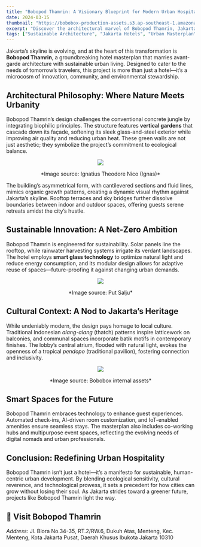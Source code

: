 ```yaml
---
title: "Bobopod Thamrin: A Visionary Blueprint for Modern Urban Hospitality"
date: 2024-03-15
thumbnail: "https://bobobox-production-assets.s3.ap-southeast-1.amazonaws.com/assets/hotels/bobopod-thamrin-jakarta/main-pictures/phpGECcDP"
excerpt: "Discover the architectural marvel of Bobopod Thamrin, Jakarta’s cutting-edge city hotel masterplan that redefines urban hospitality."
tags: ["Sustainable Architecture", "Jakarta Hotels", "Urban Masterplan"]
---
```


Jakarta’s skyline is evolving, and at the heart of this transformation is **Bobopod Thamrin**, a groundbreaking hotel masterplan that marries avant-garde architecture with sustainable urban living. Designed to cater to the needs of tomorrow’s travelers, this project is more than just a hotel—it’s a microcosm of innovation, community, and environmental stewardship.  

## Architectural Philosophy: Where Nature Meets Urbanity  
Bobopod Thamrin’s design challenges the conventional concrete jungle by integrating biophilic principles. The structure features **vertical gardens** that cascade down its façade, softening its sleek glass-and-steel exterior while improving air quality and reducing urban heat. These green walls are not just aesthetic; they symbolize the project’s commitment to ecological balance.  

<p align="center">
  <img src="https://lh3.googleusercontent.com/p/AF1QipMtstOfjvkK_ifbjR1wdZGZy7ksZgLa2hHCRxSz=s680-w680-h510" />
</p>
<p align="center">*Image source: Ignatius Theodore Nico (Ignas)*</p>

The building’s asymmetrical form, with cantilevered sections and fluid lines, mimics organic growth patterns, creating a dynamic visual rhythm against Jakarta’s skyline. Rooftop terraces and sky bridges further dissolve boundaries between indoor and outdoor spaces, offering guests serene retreats amidst the city’s hustle.  

## Sustainable Innovation: A Net-Zero Ambition  
Bobopod Thamrin is engineered for sustainability. Solar panels line the rooftop, while rainwater harvesting systems irrigate its verdant landscapes. The hotel employs **smart glass technology** to optimize natural light and reduce energy consumption, and its modular design allows for adaptive reuse of spaces—future-proofing it against changing urban demands.  

<p align="center">
  <img src="https://lh3.googleusercontent.com/p/AF1QipMaf83anZ8TVz9j-2426CfyzFTnBja3J3ZdWTlO=s680-w680-h510" />
</p>
<p align="center">*Image source: Put Salju*</p>

## Cultural Context: A Nod to Jakarta’s Heritage  
While undeniably modern, the design pays homage to local culture. Traditional Indonesian *alang-alang* (thatch) patterns inspire latticework on balconies, and communal spaces incorporate batik motifs in contemporary finishes. The lobby’s central atrium, flooded with natural light, evokes the openness of a tropical *pendopo* (traditional pavilion), fostering connection and inclusivity.  

<p align="center">
  <img src="https://i.imgur.com/tB2fKck.jpeg" />
</p>
<p align="center">*Image source: Bobobox internal assets*</p>

## Smart Spaces for the Future  
Bobopod Thamrin embraces technology to enhance guest experiences. Automated check-ins, AI-driven room customization, and IoT-enabled amenities ensure seamless stays. The masterplan also includes co-working hubs and multipurpose event spaces, reflecting the evolving needs of digital nomads and urban professionals.  

## Conclusion: Redefining Urban Hospitality  
Bobopod Thamrin isn’t just a hotel—it’s a manifesto for sustainable, human-centric urban development. By blending ecological sensitivity, cultural reverence, and technological prowess, it sets a precedent for how cities can grow without losing their soul. As Jakarta strides toward a greener future, projects like Bobopod Thamrin light the way.

## 📍 Visit Bobopod Thamrin  
*Address:* Jl. Blora No.34-35, RT.2/RW.6, Dukuh Atas, Menteng, Kec. Menteng, Kota Jakarta Pusat, Daerah Khusus Ibukota Jakarta 10310
